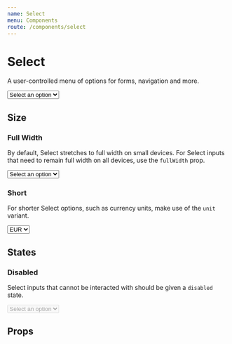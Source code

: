 ```yaml
---
name: Select
menu: Components
route: /components/select
---
```



# Select

A user-controlled menu of options for forms, navigation and more.

<Playground>
  <Select>
    <option value="">Select an option</option>
    <option value="never-gonna">Never gonna</option>
    <option value="give-you-up">give you up</option>
    <option value="let-you-down">let you down</option>
  </Select>
</Playground>

## Size

### Full Width

By default, Select stretches to full width on small devices. For Select inputs that need to remain full width on all devices, use the `fullWidth` prop.

<Playground>
  <Select fullWidth>
    <option value="">Select an option</option>
    <option value="never-gonna">Never gonna</option>
    <option value="give-you-up">give you up</option>
    <option value="let-you-down">let you down</option>
  </Select>
</Playground>

### Short

For shorter Select options, such as currency units, make use of the `unit` variant.

<Playground>
  <Select short>
    <option value="eur">EUR</option>
    <option value="gbp">GBP</option>
    <option value="usd">USD</option>
  </Select>
</Playground>

## States

### Disabled

Select inputs that cannot be interacted with should be given a `disabled` state.

<Playground>
  <Select disabled>
    <option value="">Select an option</option>
    <option value="never-gonna">Never gonna</option>
    <option value="give-you-up">give you up</option>
    <option value="let-you-down">let you down</option>
  </Select>
</Playground>

## Props

<PropsTable of={Select} />
